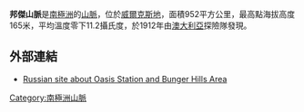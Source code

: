 '''邦傑山脈'''是[[南極洲|南極洲]]的[[山脈|山脈]]，位於[[威爾克斯地|威爾克斯地]]，面積952平方公里，最高點海拔高度165米，平均溫度零下11.2攝氏度，於1912年由[[澳大利亞|澳大利亞]]探險隊發現。

==外部連結==
*[https://web.archive.org/web/20071216140124/http://www.hamradio.ru/rrc/AWARDS/BASES/oazis.htm Russian site about Oasis Station and Bunger Hills Area]

{{Antarctica-geo-stub}}
[[Category:南極洲山脈|Category:南極洲山脈]]
